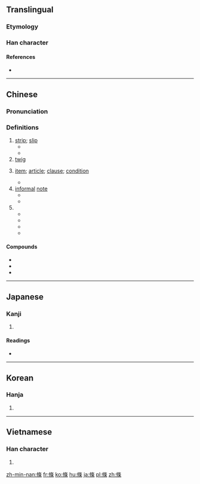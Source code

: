 {{also|条}}
==Translingual==

===Etymology===
{{Han compound|攸|木|ls=psc}}

===Han character===
{{Han char|rn=75|rad=木|as=07|sn=11|four=28294|canj=OLOD|ids=⿸攸木}}

====References====
* {{Han ref|kx=0529.140|dkj=14859|dj=0917.240|hdz=10176.020|uh=689D|ud=26781|bh=B1F8|bd=45560}}

----

==Chinese==
{{zh-forms|s=条}}

===Pronunciation===
{{zh-pron
|m=tiáo
|c=tiu4,tiu5
|h=pfs=thiàu
|md=
|mn=liâu/tiâu
|w=
|mc=y
|oc=y
|cat=n
}}

===Definitions===
{{zh-hanzi}}

# [[strip]]; [[slip]]
#* {{zh-usex|一 張 紙 條|a slip of paper}}
#* {{zh-usex|我 的 朋友 把 他 的 地址 和 電話 號碼 寫 在 一 張 紙 條 上。|My friend wrote down his address and telephone number on a slip of paper.}}
# [[twig]] 
# {{qualifier|of law or treaty}} [[item]]; [[article]]; [[clause]]; [[condition]]
#* {{zh-usex|第 三-十-七 '''條''' 郵政 服務 人員 犯 前 '''條''' 之 罪 或 刑法 第-二-百-零-二 '''條''' 或 第-二-百-零-四 '''條''' 關於 郵票 之 罪 者，加 重 其 刑 至 二 分 之 一。|'''Article''' 37 When postal employees commit crimes mentioned in the preceding '''article''' or '''Article''' 202 or '''Article''' 204 of the Criminal Code with respect to postage stamps, the prison terms shall be increased by one-half.}}
# [[informal]] [[note]]
#* {{zh-usex|病假條|certificate for sick leave}}
#* {{zh-usex|廚房 裡 我 發現 他 留 了 張 條|In the kitchen I find a note from him.}}
#{{non-gloss definition|classifier for long and thin object or animal}}
#* {{zh-usex|一 條 紅 魚|One red fish}}
#* {{zh-usex|一 條 蛇|a snake}}
#* {{zh-usex|一 條 路|a road}}
#* {{zh-usex|一 條 河|a river}}

====Compounds====
* {{zh-l|粉條子|tr=fěntiáozi}}
* {{zh-l|藥艾條}}
* {{zh-l|記憶條|tr=jìyìtiáo}}

----

==Japanese==

===Kanji===
{{ja-kanji|grade=|rs=木07}}

# {{defn|lang=ja|sort=木07}}

====Readings====
* {{ja-readings|on=[[じょう]] (jō), [[ちょう]] (chō), [[でき]] (deki)|kun=[[えだ]] (eda), [[すじ]] (suji)}}

----

==Korean==

===Hanja===
{{ko-hanja|hangeul=조|eumhun=|rv=jo|mr=cho|y=co}}

# {{defn|lang=ko|sort=木07}}

----

==Vietnamese==

===Han character===
{{vi-hantu|[[điều]], [[huy]]|rs=木07}}

# {{defn|lang=vi|sort=木07}}

[[zh-min-nan:條]]
[[fr:條]]
[[ko:條]]
[[hu:條]]
[[ja:條]]
[[pl:條]]
[[zh:條]]
